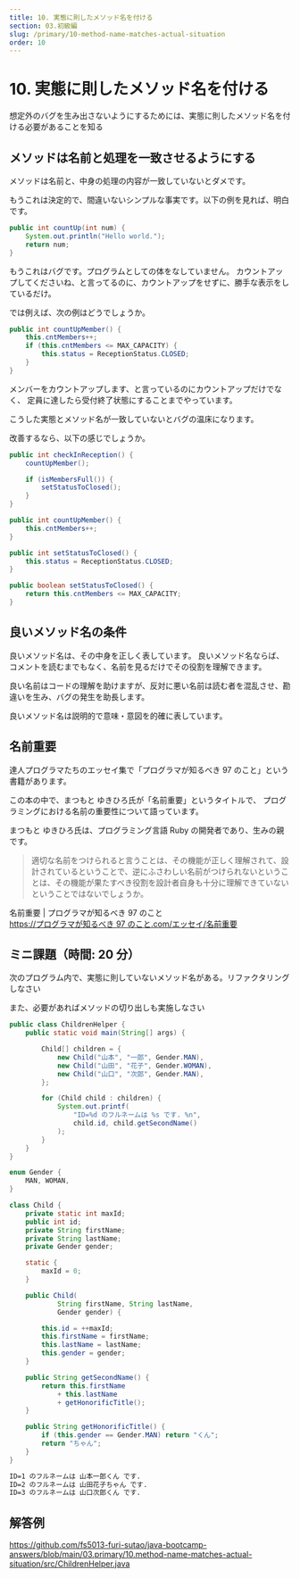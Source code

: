 ```yaml
---
title: 10. 実態に則したメソッド名を付ける
section: 03.初級編
slug: /primary/10-method-name-matches-actual-situation
order: 10
---
```


# 10. 実態に則したメソッド名を付ける

<p class="goal">
  想定外のバグを生み出さないようにするためには、実態に則したメソッド名を付ける必要があることを知る
</p>

## メソッドは名前と処理を一致させるようにする

メソッドは名前と、中身の処理の内容が一致していないとダメです。

もうこれは決定的で、間違いないシンプルな事実です。以下の例を見れば、明白です。

```java
public int countUp(int num) {
    System.out.println("Hello world.");
    return num;
}
```

もうこれはバグです。プログラムとしての体をなしていません。
カウントアップしてくださいね、と言ってるのに、カウントアップをせずに、勝手な表示をしているだけ。

では例えば、次の例はどうでしょうか。

```java
public int countUpMember() {
    this.cntMembers++;
    if (this.cntMembers <= MAX_CAPACITY) {
        this.status = ReceptionStatus.CLOSED;
    }
}
```

メンバーをカウントアップします、と言っているのにカウントアップだけでなく、
定員に達したら受付終了状態にすることまでやっています。

こうした実態とメソッド名が一致していないとバグの温床になります。

改善するなら、以下の感じでしょうか。

```java
public int checkInReception() {
    countUpMember();

    if (isMembersFull()) {
        setStatusToClosed();
    }
}

public int countUpMember() {
    this.cntMembers++;
}

public int setStatusToClosed() {
    this.status = ReceptionStatus.CLOSED;
}

public boolean setStatusToClosed() {
    return this.cntMembers <= MAX_CAPACITY;
}
```

## 良いメソッド名の条件

良いメソッド名は、その中身を正しく表しています。
良いメソッド名ならば、コメントを読むまでもなく、名前を見るだけでその役割を理解できます。

良い名前はコードの理解を助けますが、反対に悪い名前は読む者を混乱させ、勘違いを生み、バグの発生を助長します。

良いメソッド名は説明的で意味・意図を的確に表しています。

## 名前重要

達人プログラマたちのエッセイ集で「プログラマが知るべき 97 のこと」という書籍があります。

この本の中で、まつもと ゆきひろ氏が「名前重要」というタイトルで、
プログラミングにおける名前の重要性について語っています。

まつもと ゆきひろ氏は、プログラミング言語 Ruby の開発者であり、生みの親です。

> 適切な名前をつけられると言うことは、その機能が正しく理解されて、設計されているということで、逆にふさわしい名前がつけられないということは、その機能が果たすべき役割を設計者自身も十分に理解できていないということではないでしょうか。

名前重要 | プログラマが知るべき 97 のこと  
[https://プログラマが知るべき 97 のこと.com/エッセイ/名前重要
](https://xn--97-273ae6a4irb6e2hsoiozc2g4b8082p.com/%E3%82%A8%E3%83%83%E3%82%BB%E3%82%A4/%E5%90%8D%E5%89%8D%E9%87%8D%E8%A6%81/)

## ミニ課題（時間: 20 分）

次のプログラム内で、実態に則していないメソッド名がある。リファクタリングしなさい

また、必要があればメソッドの切り出しも実施しなさい

```java title=src/ChildrenHelper.java
public class ChildrenHelper {
    public static void main(String[] args) {

        Child[] children = {
            new Child("山本", "一郎", Gender.MAN),
            new Child("山田", "花子", Gender.WOMAN),
            new Child("山口", "次郎", Gender.MAN),
        };

        for (Child child : children) {
            System.out.printf(
                "ID=%d のフルネームは %s です. %n",
                child.id, child.getSecondName()
            );
        }
    }
}

enum Gender {
    MAN, WOMAN,
}

class Child {
    private static int maxId;
    public int id;
    private String firstName;
    private String lastName;
    private Gender gender;

    static {
        maxId = 0;
    }

    public Child(
            String firstName, String lastName,
            Gender gender) {

        this.id = ++maxId;
        this.firstName = firstName;
        this.lastName = lastName;
        this.gender = gender;
    }

    public String getSecondName() {
        return this.firstName
            + this.lastName
            + getHonorificTitle();
    }

    public String getHonorificTitle() {
        if (this.gender == Gender.MAN) return "くん";
        return "ちゃん";
    }
}
```

```txt title=ChildrenHelperクラスの実行結果
ID=1 のフルネームは 山本一郎くん です.
ID=2 のフルネームは 山田花子ちゃん です.
ID=3 のフルネームは 山口次郎くん です.
```

## 解答例

https://github.com/fs5013-furi-sutao/java-bootcamp-answers/blob/main/03.primary/10.method-name-matches-actual-situation/src/ChildrenHelper.java
